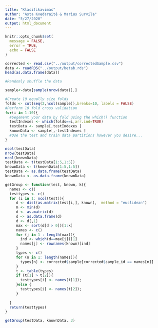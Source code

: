 ```yaml
---
title: "Klasifikavimas"
author: "Asta Kvedaraitė & Marius Survila"
date: "5/27/2020"
output: html_document
---
```


```r
knitr::opts_chunk$set(
  message = FALSE,
  error = TRUE,
  echo = FALSE 
)
```

```r
corrected <- read.csv("../output/correctedSample.csv")
data <- readRDS("../output/betab.rds")
head(as.data.frame(data))
```


```r
#Randomly shuffle the data

sample<-data[sample(nrow(data)),]

#Create 10 equally size folds
folds <- cut(seq(2,ncol(sample)),breaks=10, labels = FALSE)
#Perform 10 fold cross validation
for(i in 1:10){
  #Segement your data by fold using the which() function 
  testIndexes <- which(folds==i,arr.ind=TRUE)
  testData <- sample[,testIndexes ]
  knownData <- sample[,-testIndexes ]
  #Use the test and train data partitions however you desire...
}

```

```r

ncol(testData)
nrow(testData)
ncol(knownData)
testData <- t(testData[1:5,1:5])
knownData <- t(knownData[1:5,1:5])
testData <- as.data.frame(testData)
knownData <- as.data.frame(knownData)
```

```r

getGroup <- function(test, known, k){
  names <- c()   
  testtypes <- c()
  for (i in 1: ncol(test)){
     d <- dist(as.matrix(test[i,], known),  method = "euclidean")
     m <- min(d)
     d <- as.matrix(d)
     d <- as.data.frame(d)
     d <- d[,1]
     max <- sort(d[d > 0])[1:k]
     names <- c()
     for (j in 1 : length(max)){
       ind <- which(d==max[j])[1]
       names[j] <- rownames(known)[ind]
     }
     types <- c()
     for (n in 1: length(names)){
       types[n] <- corrected$sample[corrected$sample_id == names[n]]
     }
     t <- table(types)
     if (t[1] > t[2]){
       testtypes[i] <- names(t[1]);
     }else {
       testtypes[i] <- names(t[2]);
     }
     
  }
  return(testtypes)
}

```


```r

getGroup(testData, knownData, 3)

```
